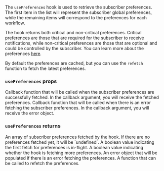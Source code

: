 
The `usePreferences` hook is used to retrieve the subscriber preferences. The first item in the list will represent the subscriber global preferences,
while the remaining items will correspond to the preferences for each workflow.

The hook returns both critical and non-critical preferences. Critical preferences are those that are required for the subscriber to receive notifications,
while non-critical preferences are those that are optional and could be controlled by the subscriber. You can learn more about the preferences [here](/concepts/preferences).

By default the preferences are cached, but you can use the `refetch` function to fetch the latest preferences.

### `usePreferences` props

<ParamField path="onSuccess" type="Function">
  Callback function that will be called when the subscriber preferences are
  successfully fetched. In the callback argument, you will receive the fetched
  preferences.
</ParamField>
<ParamField path="onError" type="Function">
  Callback function that will be called when there is an error fetching the
  subscriber preferences. In the callback argument, you will receive the error
  object.
</ParamField>

### `usePreferences` returns

<ParamField path="preferences" type="Preference[] | undefined">
  An array of subscriber preferences fetched by the hook. If there are no
  preferences fetched yet, it will be `undefined`.
</ParamField>
<ParamField path="isLoading" type="boolean">
  A boolean value indicating the first fetch for preferences is in-flight.
</ParamField>
<ParamField path="isFetching" type="boolean">
  A boolean value indicating whether the hook is fetching more preferences.
</ParamField>
<ParamField path="error" type="NovuError | undefined">
  An error object that will be populated if there is an error fetching the
  preferences.
</ParamField>
<ParamField path="refetch" type="Function">
  A function that can be called to refetch the preferences.
</ParamField>

